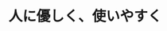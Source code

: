 ﻿---
title: "人に優しく、使いやすく"
category: "情報理工学院"
vol: 38
interviewee: "赤堀 侃司 "
url: ""
tags: []
pdf: "38-5.pdf"
career: ""
preface: "このでは教育に関して様々な研究をしていますが、記事では特にコンピュータ関連のことを取り上げています。より使いやすくするためのユーザーインターフェイスやコンピュータの学習支援システムについて扱っています。"
---
